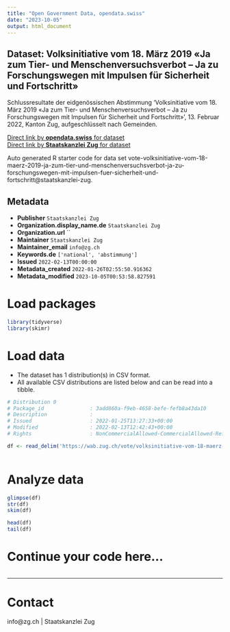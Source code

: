 ```yaml
---
title: "Open Government Data, opendata.swiss"
date: "2023-10-05"
output: html_document
---
```


## Dataset: Volksinitiative vom 18. März 2019 «Ja zum Tier- und Menschenversuchsverbot – Ja zu Forschungswegen mit Impulsen für Sicherheit und Fortschritt»

Schlussresultate der eidgenössischen Abstimmung 'Volksinitiative vom 18. März 2019 «Ja zum Tier- und Menschenversuchsverbot – Ja zu Forschungswegen mit Impulsen für Sicherheit und Fortschritt»', 13. Februar 2022, Kanton Zug, aufgeschlüsselt nach Gemeinden.

[Direct link by **opendata.swiss** for dataset](https://opendata.swiss/de/dataset/volksinitiative-vom-18-marz-2019-ja-zum-tier-und-menschenversuchsverbot-ja-zu-forschungswegen-m)<br>
[Direct link by **Staatskanzlei Zug** for dataset](https://wab.zug.ch/vote/volksinitiative-vom-18-maerz-2019-ja-zum-tier-und-menschenversuchsverbot-ja-zu-forschungswegen-mit-impulsen-fuer-sicherheit-und-fortschritt/data)

Auto generated R starter code for data set vote-volksinitiative-vom-18-maerz-2019-ja-zum-tier-und-menschenversuchsverbot-ja-zu-forschungswegen-mit-impulsen-fuer-sicherheit-und-fortschritt@staatskanzlei-zug.

## Metadata

- **Publisher** `Staatskanzlei Zug`
- **Organization.display_name.de** `Staatskanzlei Zug`
- **Organization.url** ``
- **Maintainer** `Staatskanzlei Zug`
- **Maintainer_email** `info@zg.ch`
- **Keywords.de** `['national', 'abstimmung']`
- **Issued** `2022-02-13T00:00:00`
- **Metadata_created** `2022-01-26T02:55:50.916362`
- **Metadata_modified** `2023-10-05T00:53:58.827591`


# Load packages

```r

library(tidyverse)
library(skimr)

```

# Load data

-   The dataset has 1 distribution(s) in CSV format.
-   All available CSV distributions are listed below and can be read into a tibble.

```r

# Distribution 0
# Package_id               : 3add860a-f9eb-4658-befe-fefb8a43da10
# Description              : 
# Issued                   : 2022-01-25T13:27:33+00:00
# Modified                 : 2022-02-13T12:42:43+00:00
# Rights                   : NonCommercialAllowed-CommercialAllowed-ReferenceRequired

df <- read_delim('https://wab.zug.ch/vote/volksinitiative-vom-18-maerz-2019-ja-zum-tier-und-menschenversuchsverbot-ja-zu-forschungswegen-mit-impulsen-fuer-sicherheit-und-fortschritt/data-csv')



```

# Analyze data

```r

glimpse(df)
str(df)
skim(df)

head(df)
tail(df)

```

# Continue your code here...

```r

```

------------------------------------------------------------------------

# Contact

info@zg.ch | Staatskanzlei Zug
